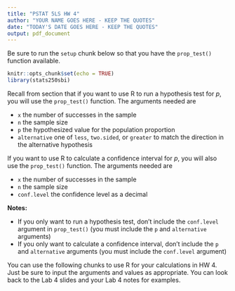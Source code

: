 ```yaml
---
title: "PSTAT 5LS HW 4"
author: "YOUR NAME GOES HERE - KEEP THE QUOTES"
date: "TODAY'S DATE GOES HERE - KEEP THE QUOTES"
output: pdf_document
---
```


Be sure to run the `setup` chunk below so that you have the `prop_test()` function available.

```r
knitr::opts_chunk$set(echo = TRUE)
library(stats250sbi)
```

Recall from section that if you want to use R to run a hypothesis test for $p$, you will use the `prop_test()` function. The arguments needed are 

- `x` the number of successes in the sample
- `n` the sample size
- `p` the hypothesized value for the population proportion
- `alternative` one of `less`, `two.sided`, or `greater` to match the direction in the alternative hypothesis

If you want to use R to calculate a confidence interval for $p$, you will also use the `prop_test()` function. The arguments needed are 

- `x` the number of successes in the sample
- `n` the sample size
- `conf.level` the confidence level as a decimal

**Notes:**

- If you only want to run a hypothesis test, don't include the `conf.level` argument in `prop_test()` (you must include the `p` and `alternative` arguments)
- If you only want to calculate a confidence interval, don't include the `p` and `alternative` arguments (you must include the `conf.level` argument)

You can use the following chunks to use R for your calculations in HW 4. Just be sure to input the arguments and values as appropriate. You can look back to the Lab 4 slides and your Lab 4 notes for examples.

```r


```

```r


```

```r


```

```r


```

```r


```

